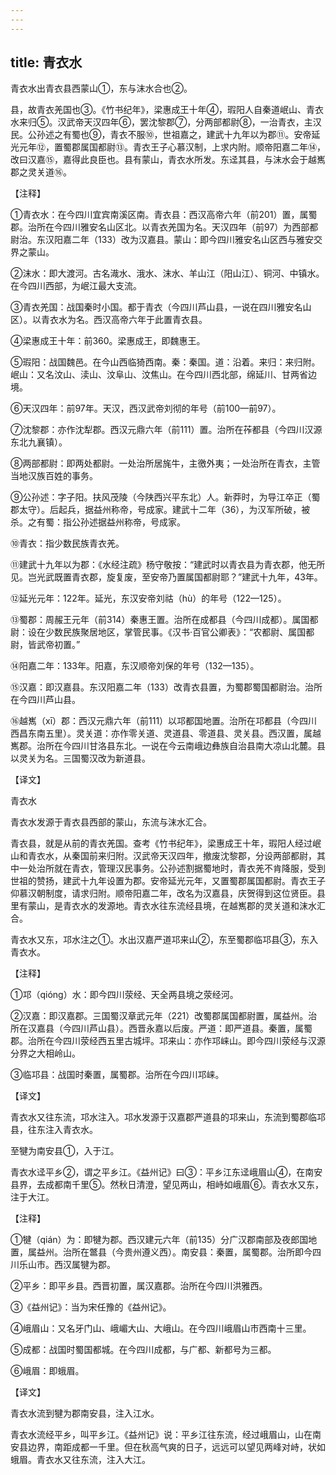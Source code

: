 ```yaml
---
---
---
```

title: 青衣水
---





青衣水出青衣县西蒙山①，东与沫水合也②。


县，故青衣羌国也③。《竹书纪年》，梁惠成王十年④，瑕阳人自秦道岷山、青衣水来归⑤。汉武帝天汉四年⑥，罢沈黎郡⑦，分两部都尉⑧，一治青衣，主汉民。公孙述之有蜀也⑨，青衣不服⑩，世祖嘉之，建武十九年以为郡⑪。安帝延光元年⑫，置蜀郡属国都尉⑬。青衣王子心慕汉制，上求内附。顺帝阳嘉二年⑭，改曰汉嘉⑮，嘉得此良臣也。县有蒙山，青衣水所发。东迳其县，与沫水会于越嶲郡之灵关道⑯。


【注释】


①青衣水：在今四川宜宾南溪区南。青衣县：西汉高帝六年（前201）置，属蜀郡。治所在今四川雅安名山区北。以青衣羌国为名。天汉四年（前97）为西部都尉治。东汉阳嘉二年（133）改为汉嘉县。蒙山：即今四川雅安名山区西与雅安交界之蒙山。


②沫水：即大渡河。古名渽水、涐水、沫水、羊山江（阳山江）、铜河、中镇水。在今四川西部，为岷江最大支流。


③青衣羌国：战国秦时小国。都于青衣（今四川芦山县，一说在四川雅安名山区）。以青衣水为名。西汉高帝六年于此置青衣县。


④梁惠成王十年：前360。梁惠成王，即魏惠王。


⑤瑕阳：战国魏邑。在今山西临猗西南。秦：秦国。道：沿着。来归：来归附。岷山：又名汶山、渎山、汶阜山、汶焦山。在今四川西北部，绵延川、甘两省边境。


⑥天汉四年：前97年。天汉，西汉武帝刘彻的年号（前100—前97）。


⑦沈黎郡：亦作沈犁郡。西汉元鼎六年（前111）置。治所在莋都县（今四川汉源东北九襄镇）。


⑧两部都尉：即两处都尉。一处治所居旄牛，主徼外夷；一处治所在青衣，主管当地汉族百姓的事务。


⑨公孙述：字子阳。扶风茂陵（今陕西兴平东北）人。新莽时，为导江卒正（蜀郡太守）。后起兵，据益州称帝，号成家。建武十二年（36），为汉军所破，被杀。之有蜀：指公孙述据益州称帝，号成家。


⑩青衣：指少数民族青衣羌。


⑪建武十九年以为郡：《水经注疏》杨守敬按：“建武时以青衣县为青衣郡，他无所见。岂光武既置青衣郡，旋复废，至安帝乃置属国都尉耶？”建武十九年，43年。


⑫延光元年：122年。延光，东汉安帝刘祜（hù）的年号（122—125）。


⑬蜀郡：周赧王元年（前314）秦惠王置。治所在成都县（今四川成都）。属国都尉：设在少数民族聚居地区，掌管民事。《汉书·百官公卿表》：“农都尉、属国都尉，皆武帝初置。”


⑭阳嘉二年：133年。阳嘉，东汉顺帝刘保的年号（132—135）。


⑮汉嘉：即汉嘉县。东汉阳嘉二年（133）改青衣县置，为蜀郡蜀国都尉治。治所在今四川芦山县。


⑯越嶲（xī）郡：西汉元鼎六年（前111）以邛都国地置。治所在邛都县（今四川西昌东南五里）。灵关道：亦作零关道、灵道县、零道县、灵关县。西汉置，属越嶲郡。治所在今四川甘洛县东北。一说在今云南峨边彝族自治县南大凉山北麓。县以灵关为名。三国蜀汉改为新道县。


【译文】


青衣水


青衣水发源于青衣县西部的蒙山，东流与沫水汇合。


青衣县，就是从前的青衣羌国。查考《竹书纪年》，梁惠成王十年，瑕阳人经过岷山和青衣水，从秦国前来归附。汉武帝天汉四年，撤废沈黎郡，分设两部都尉，其中一处治所就在青衣，管理汉民事务。公孙述割据蜀地时，青衣羌不肯降服，受到世祖的赞扬，建武十九年设置为郡。安帝延光元年，又置蜀郡属国都尉。青衣王子仰慕汉朝制度，请求归附。顺帝阳嘉二年，改名为汉嘉县，庆贺得到这位贤臣。县里有蒙山，是青衣水的发源地。青衣水往东流经县境，在越嶲郡的灵关道和沫水汇合。


青衣水又东，邛水注之①。水出汉嘉严道邛来山②，东至蜀郡临邛县③，东入青衣水。


【注释】


①邛（qióng）水：即今四川荥经、天全两县境之荥经河。


②汉嘉：即汉嘉郡。三国蜀汉章武元年（221）改蜀郡属国都尉置，属益州。治所在汉嘉县（今四川芦山县）。西晋永嘉以后废。严道：即严道县。秦置，属蜀郡。治所在今四川荥经西五里古城坪。邛来山：亦作邛崃山。即今四川荥经与汉源分界之大相岭山。


③临邛县：战国时秦置，属蜀郡。治所在今四川邛崃。


【译文】


青衣水又往东流，邛水注入。邛水发源于汉嘉郡严道县的邛来山，东流到蜀郡临邛县，往东注入青衣水。


至犍为南安县①，入于江。


青衣水迳平乡②，谓之平乡江。《益州记》曰③：平乡江东迳峨眉山④，在南安县界，去成都南千里⑤。然秋日清澄，望见两山，相峙如峨眉⑥。青衣水又东，注于大江。


【注释】


①犍（qián）为：即犍为郡。西汉建元六年（前135）分广汉郡南部及夜郎国地置，属益州。治所在鄨县（今贵州遵义西）。南安县：秦置，属蜀郡。治所即今四川乐山市。西汉属犍为郡。


②平乡：即平乡县。西晋初置，属汉嘉郡。治所在今四川洪雅西。


③《益州记》：当为宋任豫的《益州记》。


④峨眉山：又名牙门山、峨嵋大山、大峨山。在今四川峨眉山市西南十三里。


⑤成都：战国时蜀国都城。在今四川成都，与广都、新都号为三都。


⑥峨眉：即蛾眉。


【译文】


青衣水流到犍为郡南安县，注入江水。


青衣水流经平乡，叫平乡江。《益州记》说：平乡江往东流，经过峨眉山，山在南安县边界，南距成都一千里。但在秋高气爽的日子，远远可以望见两峰对峙，状如蛾眉。青衣水又往东流，注入大江。